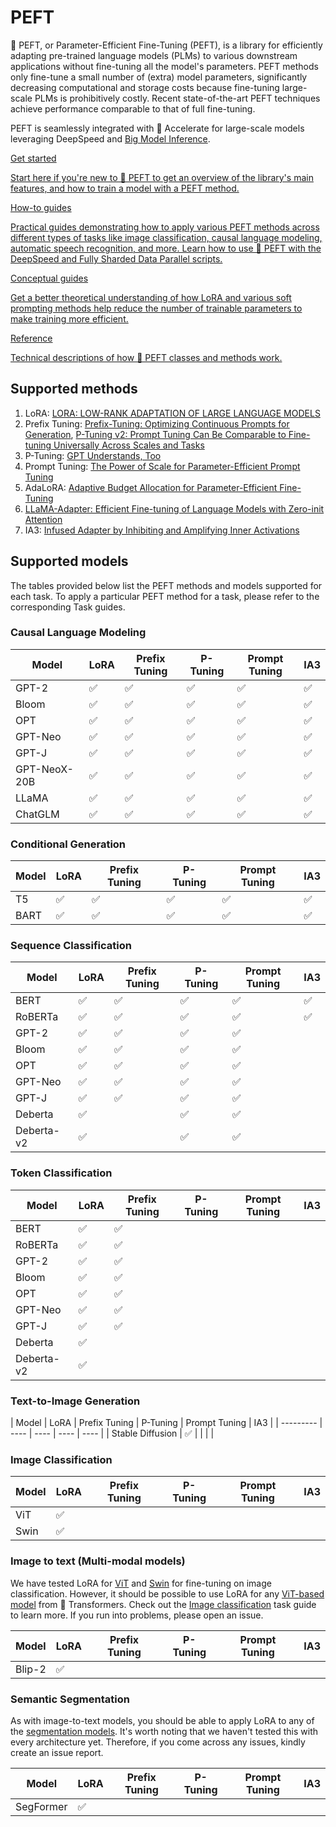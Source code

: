 <!--Copyright 2023 The HuggingFace Team. All rights reserved.

Licensed under the Apache License, Version 2.0 (the "License"); you may not use this file except in compliance with
the License. You may obtain a copy of the License at

http://www.apache.org/licenses/LICENSE-2.0

Unless required by applicable law or agreed to in writing, software distributed under the License is distributed on
an "AS IS" BASIS, WITHOUT WARRANTIES OR CONDITIONS OF ANY KIND, either express or implied. See the License for the
specific language governing permissions and limitations under the License.
-->

# PEFT

🤗 PEFT, or Parameter-Efficient Fine-Tuning (PEFT), is a library for efficiently adapting pre-trained language models (PLMs) to various downstream applications without fine-tuning all the model's parameters. 
PEFT methods only fine-tune a small number of (extra) model parameters, significantly decreasing computational and storage costs because fine-tuning large-scale PLMs is prohibitively costly.
Recent state-of-the-art PEFT techniques achieve performance comparable to that of full fine-tuning.

PEFT is seamlessly integrated with 🤗 Accelerate for large-scale models leveraging DeepSpeed and [Big Model Inference](https://huggingface.co/docs/accelerate/usage_guides/big_modeling).

<div class="mt-10">
  <div class="w-full flex flex-col space-y-4 md:space-y-0 md:grid md:grid-cols-2 md:gap-y-4 md:gap-x-5">
    <a class="!no-underline border dark:border-gray-700 p-5 rounded-lg shadow hover:shadow-lg" href="quicktour"
      ><div class="w-full text-center bg-gradient-to-br from-blue-400 to-blue-500 rounded-lg py-1.5 font-semibold mb-5 text-white text-lg leading-relaxed">Get started</div>
      <p class="text-gray-700">Start here if you're new to 🤗 PEFT to get an overview of the library's main features, and how to train a model with a PEFT method.</p>
    </a>
    <a class="!no-underline border dark:border-gray-700 p-5 rounded-lg shadow hover:shadow-lg" href="./task_guides/image_classification_lora"
      ><div class="w-full text-center bg-gradient-to-br from-indigo-400 to-indigo-500 rounded-lg py-1.5 font-semibold mb-5 text-white text-lg leading-relaxed">How-to guides</div>
      <p class="text-gray-700">Practical guides demonstrating how to apply various PEFT methods across different types of tasks like image classification, causal language modeling, automatic speech recognition, and more. Learn how to use 🤗 PEFT with the DeepSpeed and Fully Sharded Data Parallel scripts.</p>
    </a>
    <a class="!no-underline border dark:border-gray-700 p-5 rounded-lg shadow hover:shadow-lg" href="./conceptual_guides/lora"
      ><div class="w-full text-center bg-gradient-to-br from-pink-400 to-pink-500 rounded-lg py-1.5 font-semibold mb-5 text-white text-lg leading-relaxed">Conceptual guides</div>
      <p class="text-gray-700">Get a better theoretical understanding of how LoRA and various soft prompting methods help reduce the number of trainable parameters to make training more efficient.</p>
   </a>
    <a class="!no-underline border dark:border-gray-700 p-5 rounded-lg shadow hover:shadow-lg" href="./package_reference/config"
      ><div class="w-full text-center bg-gradient-to-br from-purple-400 to-purple-500 rounded-lg py-1.5 font-semibold mb-5 text-white text-lg leading-relaxed">Reference</div>
      <p class="text-gray-700">Technical descriptions of how 🤗 PEFT classes and methods work.</p>
    </a>
  </div>
</div>

## Supported methods

1. LoRA: [LORA: LOW-RANK ADAPTATION OF LARGE LANGUAGE MODELS](https://arxiv.org/pdf/2106.09685.pdf)
2. Prefix Tuning: [Prefix-Tuning: Optimizing Continuous Prompts for Generation](https://aclanthology.org/2021.acl-long.353/), [P-Tuning v2: Prompt Tuning Can Be Comparable to Fine-tuning Universally Across Scales and Tasks](https://arxiv.org/pdf/2110.07602.pdf)
3. P-Tuning: [GPT Understands, Too](https://arxiv.org/pdf/2103.10385.pdf)
4. Prompt Tuning: [The Power of Scale for Parameter-Efficient Prompt Tuning](https://arxiv.org/pdf/2104.08691.pdf) 
5. AdaLoRA: [Adaptive Budget Allocation for Parameter-Efficient Fine-Tuning](https://arxiv.org/abs/2303.10512) 
6. [LLaMA-Adapter: Efficient Fine-tuning of Language Models with Zero-init Attention](https://github.com/ZrrSkywalker/LLaMA-Adapter)
7. IA3: [Infused Adapter by Inhibiting and Amplifying Inner Activations](https://arxiv.org/abs/2205.05638)

## Supported models

The tables provided below list the PEFT methods and models supported for each task. To apply a particular PEFT method for 
a task, please refer to the corresponding Task guides.

### Causal Language Modeling

| Model        | LoRA | Prefix Tuning  | P-Tuning | Prompt Tuning  | IA3 |
|--------------| ---- | ---- | ---- | ----  | ----  |
| GPT-2        | ✅  | ✅  | ✅  | ✅  | ✅  |
| Bloom        | ✅  | ✅  | ✅  | ✅  | ✅  |
| OPT          | ✅  | ✅  | ✅  | ✅  | ✅  |
| GPT-Neo      | ✅  | ✅  | ✅  | ✅  | ✅  |
| GPT-J        | ✅  | ✅  | ✅  | ✅  | ✅  |
| GPT-NeoX-20B | ✅  | ✅  | ✅  | ✅  | ✅  |
| LLaMA        | ✅  | ✅  | ✅  | ✅  | ✅  |
| ChatGLM      | ✅  | ✅  | ✅  | ✅  | ✅  |

### Conditional Generation

|   Model         | LoRA | Prefix Tuning  | P-Tuning | Prompt Tuning  | IA3 |
| --------- | ---- | ---- | ---- | ---- | ---- |
| T5        | ✅   | ✅   | ✅   | ✅   | ✅   |
| BART      | ✅   | ✅   | ✅   | ✅   | ✅   |

### Sequence Classification

|   Model         | LoRA | Prefix Tuning  | P-Tuning | Prompt Tuning  | IA3 |
| --------- | ---- | ---- | ---- | ----  | ----  |
| BERT           | ✅  | ✅  | ✅  | ✅  | ✅  |  
| RoBERTa        | ✅  | ✅  | ✅  | ✅  | ✅  |
| GPT-2          | ✅  | ✅  | ✅  | ✅  |   | 
| Bloom          | ✅  | ✅  | ✅  | ✅  |   |
| OPT            | ✅  | ✅  | ✅  | ✅  |   |
| GPT-Neo        | ✅  | ✅  | ✅  | ✅  |   |
| GPT-J          | ✅  | ✅  | ✅  | ✅  |   |
| Deberta        | ✅  |     | ✅  | ✅  |   | 
| Deberta-v2     | ✅  |     | ✅  | ✅  |   |    

### Token Classification

|   Model         | LoRA | Prefix Tuning  | P-Tuning | Prompt Tuning  | IA3 |
| --------- | ---- | ---- | ---- | ----  | --- |
| BERT           | ✅  | ✅  |   |   |    |  
| RoBERTa        | ✅  | ✅  |   |   |   |
| GPT-2          | ✅  | ✅  |   |   |   | 
| Bloom          | ✅  | ✅  |   |   |   |
| OPT            | ✅  | ✅  |   |   |   |
| GPT-Neo        | ✅  | ✅  |   |   |   |
| GPT-J          | ✅  | ✅  |   |   |   |
| Deberta        | ✅  |     |   |   |    |
| Deberta-v2     | ✅  |     |   |   |   |

### Text-to-Image Generation

|   Model         | LoRA | Prefix Tuning  | P-Tuning | Prompt Tuning  | IA3 |
| --------- | ---- | ---- | ---- | ----  |
| Stable Diffusion           | ✅  |   |   |   |  


### Image Classification

|   Model         | LoRA | Prefix Tuning  | P-Tuning | Prompt Tuning  | IA3 |
| --------- | ---- | ---- | ---- | ----  | ----  |
| ViT           | ✅  |   |   |   |   | 
| Swin           | ✅  |   |   |   |   | 

### Image to text (Multi-modal models)

We have tested LoRA for [ViT](https://huggingface.co/docs/transformers/model_doc/vit) and [Swin](https://huggingface.co/docs/transformers/model_doc/swin) for fine-tuning on image classification. 
However, it should be possible to use LoRA for any [ViT-based model](https://huggingface.co/models?pipeline_tag=image-classification&sort=downloads&search=vit) from 🤗 Transformers. 
Check out the [Image classification](/task_guides/image_classification_lora) task guide to learn more. If you run into problems, please open an issue.

|   Model         | LoRA | Prefix Tuning  | P-Tuning | Prompt Tuning  | IA3 |
| --------- | ---- | ---- | ---- | ----  | ---- |
| Blip-2           | ✅  |   |   |   |   |
 

### Semantic Segmentation

As with image-to-text models, you should be able to apply LoRA to any of the [segmentation models](https://huggingface.co/models?pipeline_tag=image-segmentation&sort=downloads). 
It's worth noting that we haven't tested this with every architecture yet. Therefore, if you come across any issues, kindly create an issue report.

|   Model         | LoRA | Prefix Tuning  | P-Tuning | Prompt Tuning  | IA3 |
| --------- | ---- | ---- | ---- | ----  | ----  |
| SegFormer           | ✅  |   |   |   |   |

